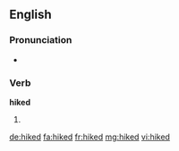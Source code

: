 ==English==

===Pronunciation===
* {{rhymes|aɪkt|lang=en}}

===Verb===
'''hiked'''

# {{en-past of|hike}}

[[de:hiked]]
[[fa:hiked]]
[[fr:hiked]]
[[mg:hiked]]
[[vi:hiked]]
